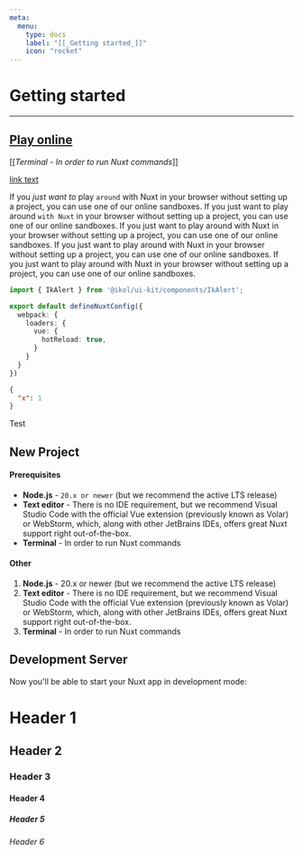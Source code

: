 ```yaml
---
meta:
  menu:
    type: docs
    label: "[[_Getting started_]]"
    icon: "rocket"
---
```



# Getting started

---

## [Play online](#x)

<IkAlert design="primary" icon="lightbulb">[[_Terminal - In order to run Nuxt commands_]]</IkAlert>

[link text](/)

If you *just want to* play `around` with Nuxt in your browser without setting up a project, you can use one of our online sandboxes.
If you just want to play around `with Nuxt` in your browser without setting up a project, you can use one of our online sandboxes.
If you just want to play around with Nuxt in your browser without setting up a project, you can use one of our online sandboxes.
If you just want to play around with Nuxt in your browser without setting up a project, you can use one of our online sandboxes.
If you just want to play around with Nuxt in your browser without setting up a project, you can use one of our online sandboxes.

```ts title="[[_This is my code_]]"
import { IkAlert } from '@ikol/ui-kit/components/IkAlert';

export default defineNuxtConfig({
  webpack: {
    loaders: {
      vue: {
        hotReload: true,
      }
    }
  }
})
```


```json
{
  "x": 1
}
```

<div><IkButton append_icon='arrow-right' flat>Test</IkButton></div>

## New Project

#### Prerequisites

- **Node.js** - `20.x or newer` (but we recommend the active LTS release)
- **Text editor** - There is no IDE requirement, but we recommend Visual Studio Code with the official Vue extension (previously known as Volar) or WebStorm, which, along with other JetBrains IDEs, offers great Nuxt support right out-of-the-box.
- **Terminal** - In order to run Nuxt commands

#### Other

1. **Node.js** - 20.x or newer (but we recommend the active LTS release)
2. **Text editor** - There is no IDE requirement, but we recommend Visual Studio Code with the official Vue extension (previously known as Volar) or WebStorm, which, along with other JetBrains IDEs, offers great Nuxt support right out-of-the-box.
3. **Terminal** - In order to run Nuxt commands

## Development Server

Now you'll be able to start your Nuxt app in development mode:


# Header 1

## Header 2

### Header 3

#### Header 4

##### Header 5

###### Header 6